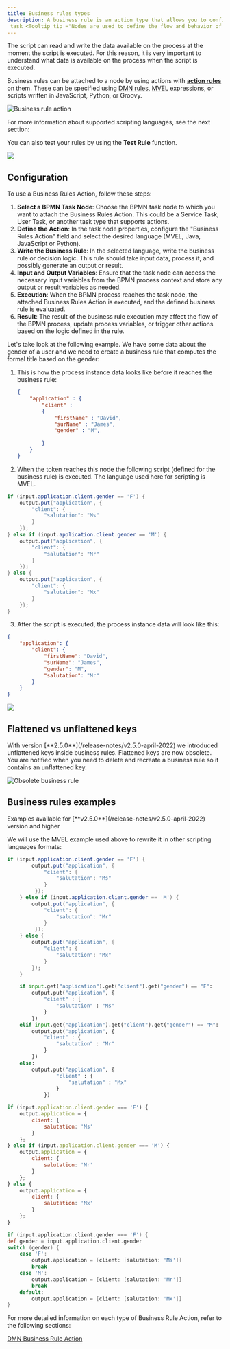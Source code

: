 ```yaml
---
title: Business rules types
description: A business rule is an action type that allows you to configure a script on a <Tooltip tip="BPMN stands for Business Process Model and Notation. It is a graphical representation used to specify business processes in a business process model.">BPMN</Tooltip>
 task <Tooltip tip ="Nodes are used to define the flow and behavior of a process. Different types of nodes can be added to a process definition using the FLOWX Designer. Each node type has a specific purpose and configuration."> node </Tooltip>). When the **process instance token** reaches this task, the defined script will be executed.
---
```


The script can read and write the data available on the process at the moment the script is executed. For this reason, it is very important to understand what data is available on the process when the script is executed.

Business rules can be attached to a node by using actions with [**action rules**](../actions#action-rules) on them. These can be specified using [DMN rules](./dmn-business-rule-action), [MVEL](../../../platform-overview/frameworks-and-standards/business-process-industry-standards/intro-to-mvel) expressions, or scripts written in JavaScript, Python, or Groovy.

![Business rule action](https://s3.eu-west-1.amazonaws.com/docx.flowx.ai/building-blocks/business_rule_action.png)

For more information about supported scripting languages, see the next section:

<Card title ="Supported scripts" href= "../../supported-scripts" icon ="link">
</Card>

You can also test your rules by using the **Test Rule** function.

![](https://s3.eu-west-1.amazonaws.com/docx.flowx.ai/building-blocks/test_rule_function.png)

## Configuration

To use a Business Rules Action, follow these steps:

1. **Select a BPMN Task Node**: Choose the BPMN task node to which you want to attach the Business Rules Action. This could be a Service Task, User Task, or another task type that supports actions.
2. **Define the Action**: In the task node properties, configure the "Business Rules Action" field and select the desired language (MVEL, Java, JavaScript or Python).
3. **Write the Business Rule**: In the selected language, write the business rule or decision logic. This rule should take input data, process it, and possibly generate an output or result.
4. **Input and Output Variables**: Ensure that the task node can access the necessary input variables from the BPMN process context and store any output or result variables as needed.
5. **Execution**: When the BPMN process reaches the task node, the attached Business Rules Action is executed, and the defined business rule is evaluated.
6. **Result**: The result of the business rule execution may affect the flow of the BPMN process, update process variables, or trigger other actions based on the logic defined in the rule.

Let's take look at the following example. We have some data about the gender of a user and we need to create a business rule that computes the formal title based on the gender:

1.  This is how the process instance data looks like before it reaches the business rule:

    ```json
    {
        "application" : {
            "client" : 
            {
                "firstName" : "David",
                "surName" : "James",
                "gender" : "M",
                
            }
        }
    }
    ```
2.  When the token reaches this node the following script (defined for the business rule) is executed. The language used here for scripting is MVEL.

```java
if (input.application.client.gender == 'F') {
    output.put("application", {
        "client": {
            "salutation": "Ms"
        }
    });
} else if (input.application.client.gender == 'M') {
    output.put("application", {
        "client": {
            "salutation": "Mr"
        }
    });
} else {
    output.put("application", {
        "client": {
            "salutation": "Mx"
        }
    });
}
```

3. After the script is executed, the process instance data will look like this:

```json
{
    "application": {
        "client": {
            "firstName": "David",
            "surName": "James",
            "gender": "M",
            "salutation": "Mr"
        }
    }
}
```

![](https://s3.eu-west-1.amazonaws.com/docx.flowx.ai/release34/mvel_example.gif)

## Flattened vs unflattened keys

<Warning>
With version [**2.5.0**](/release-notes/v2.5.0-april-2022) we introduced unflattened keys inside business rules. Flattened keys are now obsolete. You are notified when you need to delete and recreate a business rule so it contains an unflattened key.
</Warning>

![Obsolete business rule](https://s3.eu-west-1.amazonaws.com/docx.flowx.ai/building-blocks/obsolete_business_rule.png)

## Business rules examples

<Tip>
Examples available for [**v2.5.0**](/release-notes/v2.5.0-april-2022) version and higher
</Tip>

We will use the MVEL example used above to rewrite it in other scripting languages formats:

<Tabs>

<Tab title="MVEL">

```Java
if (input.application.client.gender == 'F') {
        output.put("application", {
            "client": {
                "salutation": "Ms"
            }
         });
    } else if (input.application.client.gender == 'M') {
        output.put("application", {
            "client": {
                "salutation": "Mr"
            }
         });
    } else {
        output.put("application", {
            "client": {
                "salutation": "Mx"
            }
        });
    }
```
</Tab>
  
<Tab title="Python"> 

```python
    if input.get("application").get("client").get("gender") == "F":
        output.put("application", {
            "client" : {
                "salutation" : "Ms"
            }
        })
    elif input.get("application").get("client").get("gender") == "M":
        output.put("application", {
            "client" : {
                "salutation" : "Mr"
            }
        })
    else:
        output.put("application", {
                "client" : {
                    "salutation" : "Mx"
                }
            })
```    
</Tab>

<Tab title="JS"> 

```js
if (input.application.client.gender === 'F') {
    output.application = {
        client: {
            salutation: 'Ms'
        }
    };
} else if (input.application.client.gender === 'M') {
    output.application = {
        client: {
            salutation: 'Mr'
        }
    };
} else {
    output.application = {
        client: {
            salutation: 'Mx'
        }
    };
}
```    
</Tab>

<Tab title ="Groovy"> 

```groovy
if (input.application.client.gender === 'F') {
def gender = input.application.client.gender
switch (gender) {
    case 'F':
        output.application = [client: [salutation: 'Ms']]
        break
    case 'M':
        output.application = [client: [salutation: 'Mr']]
        break
    default:
        output.application = [client: [salutation: 'Mx']]
}
```    
</Tab>

</Tabs>

For more detailed information on each type of Business Rule Action, refer to the following sections:

[DMN Business Rule Action](./dmn-business-rule-action)